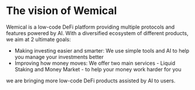 # The vision of Wemical

Wemical is a low-code DeFi platform providing multiple protocols and features powered by AI. With a diversified ecosystem of different products, we aim at 2 ultimate goals:

- Making investing easier and smarter: We use simple tools and AI to help you manage your investments better
- Improving how money moves: We offer two main services - Liquid Staking and Money Market - to help your money work harder for you

we are bringing more low-code DeFi products assisted by AI to users.

